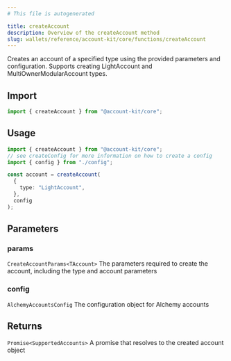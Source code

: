 ```yaml
---
# This file is autogenerated

title: createAccount
description: Overview of the createAccount method
slug: wallets/reference/account-kit/core/functions/createAccount
---
```


Creates an account of a specified type using the provided parameters and configuration. Supports creating LightAccount and MultiOwnerModularAccount types.

## Import

```ts
import { createAccount } from "@account-kit/core";
```

## Usage

```ts
import { createAccount } from "@account-kit/core";
// see createConfig for more information on how to create a config
import { config } from "./config";

const account = createAccount(
  {
    type: "LightAccount",
  },
  config
);
```

## Parameters

### params

`CreateAccountParams<TAccount>`
The parameters required to create the account, including the type and account parameters

### config

`AlchemyAccountsConfig`
The configuration object for Alchemy accounts

## Returns

`Promise<SupportedAccounts>`
A promise that resolves to the created account object
